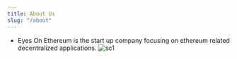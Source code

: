 ```yaml
---
title: About Us
slug: "/about"
---
```


* Eyes On Ethereum is the start up company focusing on ethereum related decentralized applications.
![sc1](./logo.png)
